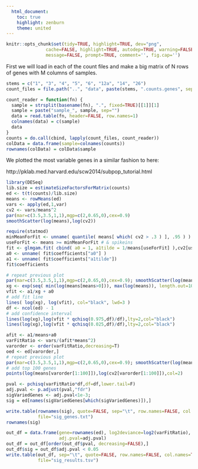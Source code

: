 ```yaml
---
  html_document:
    toc: true
    highlight: zenburn
    theme: united
---
```


```r
knitr::opts_chunk$set(tidy=TRUE, highlight=TRUE, dev="png",
               cache=FALSE, highlight=TRUE, autodep=TRUE, warning=FALSE, error=FALSE,
               message=FALSE, prompt=TRUE, comment='', fig.cap='')
```

First we will load in each of the count files and make a big matrix of N rows
of genes with M columns of samples.

```r
stems = c("1", "3", "4", "5", "6", "12a", "14", "26")
count_files = file.path("..", "data", paste(stems, ".counts.genes", sep=""))
```

```r
count_reader = function(fn) {
  sample = strsplit(basename(fn), ".", fixed=TRUE)[[1]][1]
  sample = paste("sample_", sample, sep="")
  data = read.table(fn, header=FALSE, row.names=1)
  colnames(data) = c(sample)
  data
}
counts = do.call(cbind, lapply(count_files, count_reader))
colData = data.frame(sample=colnames(counts))
rownames(colData) = colData$sample
```

We plotted the most variable genes in a similar fashion to here:

http://pklab.med.harvard.edu/scw2014/subpop_tutorial.html

```r
library(DESeq)
lib.size = estimateSizeFactorsForMatrix(counts)
ed <- t(t(counts)/lib.size)
means <- rowMeans(ed)
vars <- apply(ed,1,var)
cv2 <- vars/means^2
par(mar=c(3.5,3.5,1,1),mgp=c(2,0.65,0),cex=0.9)
smoothScatter(log(means),log(cv2))
```

```r
require(statmod)
minMeanForFit <- unname( quantile( means[ which( cv2 > .3 ) ], .95 ) )
useForFit <- means >= minMeanForFit # & spikeins
fit <- glmgam.fit( cbind( a0 = 1, a1tilde = 1/means[useForFit] ),cv2[useForFit] )
a0 <- unname( fit$coefficients["a0"] )
a1 <- unname( fit$coefficients["a1tilde"])
fit$coefficients
```

```r
# repeat previous plot
par(mar=c(3.5,3.5,1,1),mgp=c(2,0.65,0),cex=0.9); smoothScatter(log(means),log(cv2));
xg <- exp(seq( min(log(means[means>0])), max(log(means)), length.out=1000 ))
vfit <- a1/xg + a0
# add fit line
lines( log(xg), log(vfit), col="black", lwd=3 )
df <- ncol(ed) - 1
# add confidence interval
lines(log(xg),log(vfit * qchisq(0.975,df)/df),lty=2,col="black")
lines(log(xg),log(vfit * qchisq(0.025,df)/df),lty=2,col="black")
```

```r
afit <- a1/means+a0
varFitRatio <- vars/(afit*means^2)
varorder <- order(varFitRatio,decreasing=T)
oed <- ed[varorder,]
# repeat previous plot
par(mar=c(3.5,3.5,1,1),mgp=c(2,0.65,0),cex=0.9); smoothScatter(log(means),log(cv2)); lines( log(xg), log(vfit), col="black", lwd=3 ); lines(log(xg),log(vfit * qchisq(0.975,df)/df),lty=2,col="black"); lines(log(xg),log(vfit * qchisq(0.025,df)/df),lty=2,col="black");
# add top 100 genes
points(log(means[varorder[1:100]]),log(cv2[varorder[1:100]]),col=2)
```

```r
pval <- pchisq(varFitRatio*df,df=df,lower.tail=F)
adj.pval <- p.adjust(pval,"fdr")
sigVariedGenes <- adj.pval<1e-3;
sig = ed[names(sigVariedGenes[which(sigVariedGenes)]),]
```

```r
write.table(rownames(sig), quote=FALSE, sep="\t", row.names=FALSE, col.names=FALSE,
            file="sig_genes.txt")
rownames(sig)
```

```r
out_df = data.frame(gene=rownames(ed), log2deviance=log2(varFitRatio), pval=pval,
                    adj.pval=adj.pval)
out_df = out_df[order(out_df$pval, decreasing=FALSE),]
out_df$sig = out_df$adj.pval < 0.05
write.table(out_df, sep="\t", quote=FALSE, row.names=FALSE, col.names=TRUE,
            file="sig_results.tsv")
```

